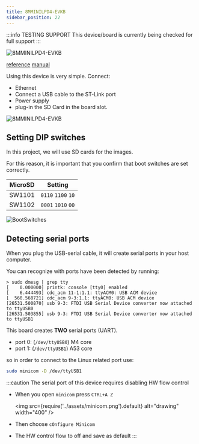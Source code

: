```yaml
---
title: 8MMINILPD4-EVKB
sidebar_position: 22
---
```


:::info TESTING SUPPORT
This device/board is currently being checked for full support
:::

![8MMINILPD4-EVKB](../assets/iMX8MMINIEVKLPDR4_ANGLE-LR-HR.webp)

[reference](https://www.nxp.com/document/guide/get-started-with-the-i-mx-8m-mini-evk:GS-iMX-8M-Mini-EVK)
[manual](https://www.verical.com/datasheet/nxp-semiconductors-embedded-system-development-tools-8mminilpd4-evk-6195969.pdf)

Using this device is very simple. Connect:

- Ethernet
- Connect a USB cable to the ST-Link port
- Power supply
- plug-in the SD Card in the board slot.

![8MMINILPD4-EVKB](../assets/8MMINILPD4-EVKB-TOP-LABELS.webp)

## Setting DIP switches

In this project, we will use SD cards for the images.

For this reason, it is important that you confirm that boot switches are set correctly.

| MicroSD |      Setting       |
|---------|:------------------:|
| SW1101  | `0110` `1100` `10` |
| SW1102  | `0001` `1010` `00` |

![BootSwitches](../assets/imx8mm-boot.png)

## Detecting serial ports

When you plug the USB-serial cable, it will create serial ports in your host computer.

You can recognize with ports have been detected by running:

```text
> sudo dmesg | grep tty
[    0.000000] printk: console [tty0] enabled
[    6.444493] cdc_acm 11-1:1.1: ttyACM0: USB ACM device
[  560.568721] cdc_acm 9-3:1.1: ttyACM0: USB ACM device
[26531.500870] usb 9-3: FTDI USB Serial Device converter now attached to ttyUSB0
[26531.503855] usb 9-3: FTDI USB Serial Device converter now attached to ttyUSB1
```

This board creates **TWO** serial ports (UART).

- port 0: (`/dev/ttyUSB0`) M4 core
- port 1: (`/dev/ttyUSB1`) A53 core

so in order to connect to the Linux related port use:

```bash
sudo minicom -D /dev/ttyUSB1
```

:::caution
The serial port of this device requires disabling HW flow control

- When you open `minicom` press `CTRL+A Z`

  <img
    src={require('../assets/minicom.png').default}
    alt="drawing"
    width="400"
  />

- Then choose `cOnfigure Minicom`
- The HW control flow to off and save as default
  :::
